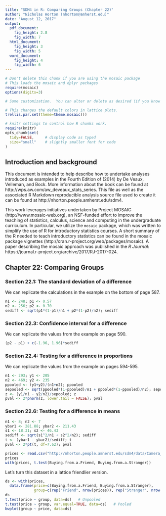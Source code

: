 ```yaml
---
title: "SDM4 in R: Comparing Groups (Chapter 22)"
author: "Nicholas Horton (nhorton@amherst.edu)"
date: "August 12, 2017"
output: 
  pdf_document:
    fig_height: 2.8
    fig_width: 7
  html_document:
    fig_height: 3
    fig_width: 5
  word_document:
    fig_height: 4
    fig_width: 6
---
```



```r
# Don't delete this chunk if you are using the mosaic package
# This loads the mosaic and dplyr packages
require(mosaic)
options(digits=3)
```

```r
# Some customization.  You can alter or delete as desired (if you know what you are doing).

# This changes the default colors in lattice plots.
trellis.par.set(theme=theme.mosaic())  

# knitr settings to control how R chunks work.
require(knitr)
opts_chunk$set(
  tidy=FALSE,     # display code as typed
  size="small"    # slightly smaller font for code
)
```

## Introduction and background 

This document is intended to help describe how to undertake analyses introduced 
as examples in the Fourth Edition of \emph{Stats: Data and Models} (2014) by De Veaux, Velleman, and Bock.
More information about the book can be found at http://wps.aw.com/aw_deveaux_stats_series.  This
file as well as the associated R Markdown reproducible analysis source file used to create it can be found at http://nhorton.people.amherst.edu/sdm4.

This work leverages initiatives undertaken by Project MOSAIC (http://www.mosaic-web.org), an NSF-funded effort to improve the teaching of statistics, calculus, science and computing in the undergraduate curriculum. In particular, we utilize the `mosaic` package, which was written to simplify the use of R for introductory statistics courses. A short summary of the R needed to teach introductory statistics can be found in the mosaic package vignettes (http://cran.r-project.org/web/packages/mosaic).
A paper describing the mosaic approach was published in the *R Journal*: https://journal.r-project.org/archive/2017/RJ-2017-024.

## Chapter 22: Comparing Groups

### Section 22.1: The standard deviation of a difference

We can replicate the calculations in the example on the bottom of page 587.

```r
n1 <- 248; p1 <- 0.57
n2 <- 256; p2 <- 0.70
sediff <- sqrt(p1*(1-p1)/n1 + p2*(1-p2)/n2); sediff
```

### Section 22.3: Confidence interval for a difference

We can replicate the values from the example on page 590.
```r
(p2 - p1) + c(-1.96, 1.96)*sediff
```

### Section 22.4: Testing for a difference in proportions

We can replicate the values from the example on pages 594-595.

```r
n1 <- 293; y1 <- 205
n2 <- 469; y2 <- 235
ppooled <- (y1+y2)/(n1+n2); ppooled
sepooled <- sqrt(ppooled*(1-ppooled)/n1 + ppooled*(1-ppooled)/n2); sepooled
z <- (y1/n1 - y2/n2)/sepooled; z
pval <- 2*pnorm(z, lower.tail = FALSE); pval
```

### Section 22.6: Testing for a difference in means

```r
n1 <- 8; n2 <- 7
ybar1 <- 281.88; ybar2 <- 211.43
s1 <- 18.31; s2 <- 46.43
sediff <- sqrt(s1^2/n1 + s2^2/n2); sediff
t <- (ybar1 - ybar2)/sediff; t
pval <- 2*pt(t, df=7.62); pval
```

```r
prices <- read.csv("http://nhorton.people.amherst.edu/sdm4/data/Camera_prices.csv")
prices
with(prices, t.test(Buying.from.a.Friend, Buying.from.a.Stranger))
```

Let's turn this dataset in a lattice friendlier version.
```r
ds <- with(prices, 
  data.frame(price=c(Buying.from.a.Friend, Buying.from.a.Stranger),
             group=c(rep("Friend", nrow(prices)), rep("Stranger", nrow(prices)))))
ds
t.test(price ~ group, data=ds)   # Unpooled
t.test(price ~ group, var.equal=TRUE, data=ds)   # Pooled
bwplot(group ~ price, data=ds)
```
